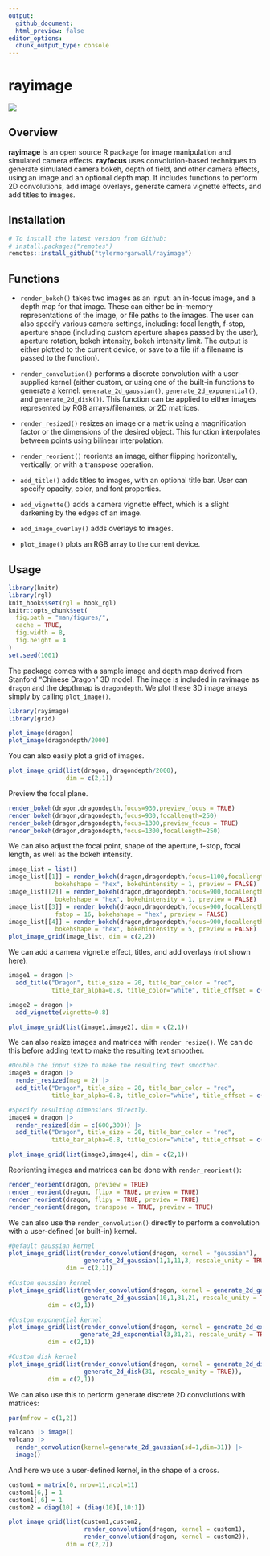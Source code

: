 ```yaml
---
output: 
  github_document:
  html_preview: false
editor_options: 
  chunk_output_type: console
---
```

rayimage 
=========================================================

<img src="man/figures/githubdemo.gif" ></img>

Overview
--------

**rayimage** is an open source R package for image manipulation and simulated camera effects. **rayfocus** uses convolution-based techniques to generate simulated camera bokeh, depth of field, and other camera effects, using an image and an optional depth map. It includes functions to perform 2D convolutions, add image overlays, generate camera vignette effects, and add titles to images. 

Installation
------------

``` r
# To install the latest version from Github:
# install.packages("remotes")
remotes::install_github("tylermorganwall/rayimage")
```

Functions
---------

* `render_bokeh()` takes two images as an input: an in-focus image, and a depth map for that image. These can either be in-memory representations of the image, or file paths to the images. The user can also specify various camera settings, including: focal length, f-stop, aperture shape (including custom aperture shapes passed by the user), aperture rotation, bokeh intensity, bokeh intensity limit. The output is either plotted to the current device, or save to a file (if a filename is passed to the function).

* `render_convolution()` performs a discrete convolution with a user-supplied kernel (either custom, or using one of the built-in functions to generate a kernel: `generate_2d_gaussian()`, `generate_2d_exponential()`, and `generate_2d_disk()`). This function can be applied to either images represented by RGB arrays/filenames, or 2D matrices.

* `render_resized()` resizes an image or a matrix using a magnification factor or the dimensions of the desired object. This function interpolates between points using bilinear interpolation.

* `render_reorient()` reorients an image, either flipping horizontally, vertically, or with a transpose operation.

* `add_title()` adds titles to images, with an optional title bar. User can specify opacity, color, and font properties.

* `add_vignette()` adds a camera vignette effect, which is a slight darkening by the edges of an image.

* `add_image_overlay()` adds overlays to images.

* `plot_image()` plots an RGB array to the current device.

Usage
-----

```r
library(knitr)
library(rgl)
knit_hooks$set(rgl = hook_rgl)
knitr::opts_chunk$set(
  fig.path = "man/figures/",
  cache = TRUE,
  fig.width = 8,
  fig.height = 4
)
set.seed(1001)
```

The package comes with a sample image and depth map derived from Stanford "Chinese Dragon" 3D model. The image is included in rayimage as `dragon` and the depthmap is `dragondepth`. We plot these 3D image arrays simply by calling `plot_image()`.

```r
library(rayimage)
library(grid)

plot_image(dragon)
plot_image(dragondepth/2000)
```

You can also easily plot a grid of images.

```r
plot_image_grid(list(dragon, dragondepth/2000), 
                dim = c(2,1))
```

Preview the focal plane. 

```r

render_bokeh(dragon,dragondepth,focus=930,preview_focus = TRUE)
render_bokeh(dragon,dragondepth,focus=930,focallength=250)
render_bokeh(dragon,dragondepth,focus=1300,preview_focus = TRUE)
render_bokeh(dragon,dragondepth,focus=1300,focallength=250)

```

We can also adjust the focal point, shape of the aperture, f-stop, focal length, as well as the bokeh intensity.

```r
image_list = list()
image_list[[1]] = render_bokeh(dragon,dragondepth,focus=1100,focallength = 400,
             bokehshape = "hex", bokehintensity = 1, preview = FALSE)
image_list[[2]] = render_bokeh(dragon,dragondepth,focus=900,focallength = 400,
             bokehshape = "hex", bokehintensity = 1, preview = FALSE)
image_list[[3]] = render_bokeh(dragon,dragondepth,focus=900,focallength = 400,
             fstop = 16, bokehshape = "hex", preview = FALSE)
image_list[[4]] = render_bokeh(dragon,dragondepth,focus=900,focallength = 300,
             bokehshape = "hex", bokehintensity = 5, preview = FALSE)
plot_image_grid(image_list, dim = c(2,2))

```

We can add a camera vignette effect, titles, and add overlays (not shown here):

```r
image1 = dragon |>
  add_title("Dragon", title_size = 20, title_bar_color = "red", 
            title_bar_alpha=0.8, title_color="white", title_offset = c(12,12))

image2 = dragon |>
  add_vignette(vignette=0.8)

plot_image_grid(list(image1,image2), dim = c(2,1))
```

We can also resize images and matrices with `render_resize()`. We can do this before adding text to make the resulting text smoother.

```r
#Double the input size to make the resulting text smoother.
image3 = dragon |>
  render_resized(mag = 2) |>
  add_title("Dragon", title_size = 20, title_bar_color = "red", 
            title_bar_alpha=0.8, title_color="white", title_offset = c(12,12)) 

#Specify resulting dimensions directly.
image4 = dragon |>
  render_resized(dim = c(600,300)) |>
  add_title("Dragon", title_size = 20, title_bar_color = "red", 
            title_bar_alpha=0.8, title_color="white", title_offset = c(12,12)) 

plot_image_grid(list(image3,image4), dim = c(2,1))
```

Reorienting images and matrices can be done with `render_reorient()`:

```r

render_reorient(dragon, preview = TRUE)
render_reorient(dragon, flipx = TRUE, preview = TRUE)
render_reorient(dragon, flipy = TRUE, preview = TRUE)
render_reorient(dragon, transpose = TRUE, preview = TRUE)

```

We can also use the `render_convolution()` directly to perform a convolution with a user-defined (or built-in) kernel.

```r
#Default gaussian kernel
plot_image_grid(list(render_convolution(dragon, kernel = "gaussian"),
                     generate_2d_gaussian(1,1,11,3, rescale_unity = TRUE)),
                dim = c(2,1))

#Custom gaussian kernel
plot_image_grid(list(render_convolution(dragon, kernel = generate_2d_gaussian(10,1,31,21)),
                     generate_2d_gaussian(10,1,31,21, rescale_unity = TRUE)),
           dim = c(2,1))

#Custom exponential kernel
plot_image_grid(list(render_convolution(dragon, kernel = generate_2d_exponential(3,31,21)),
                    generate_2d_exponential(3,31,21, rescale_unity = TRUE)),
           dim = c(2,1))

#Custom disk kernel
plot_image_grid(list(render_convolution(dragon, kernel = generate_2d_disk(31)),
                     generate_2d_disk(31, rescale_unity = TRUE)),
           dim = c(2,1))
```

We can also use this to perform generate discrete 2D convolutions with matrices:

```r
par(mfrow = c(1,2))

volcano |> image()
volcano |> 
  render_convolution(kernel=generate_2d_gaussian(sd=1,dim=31)) |> 
  image()

```

And here we use a user-defined kernel, in the shape of a cross.

```r
custom1 = matrix(0, nrow=11,ncol=11)
custom1[6,] = 1
custom1[,6] = 1
custom2 = diag(10) + (diag(10)[,10:1])

plot_image_grid(list(custom1,custom2,
                     render_convolution(dragon, kernel = custom1),
                     render_convolution(dragon, kernel = custom2)),
                dim = c(2,2))
```
